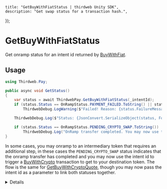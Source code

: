 
	title: "GetBuyWithFiatStatus | thirdweb Unity SDK",
	description: "Get swap status for a transaction hash.",
});

# GetBuyWithFiatStatus

Get onramp status for an intent id returned by [BuyWithFiat](/unity/pay/buywithfiat).

## Usage

```csharp
using Thirdweb.Pay;

public async void GetStatus()
{
	var status = await ThirdwebPay.GetBuyWithFiatStatus(_intentId);
	if (status.Status == OnRampStatus.PAYMENT_FAILED.ToString() || status.Status == OnRampStatus.ON_RAMP_TRANSFER_FAILED.ToString())
		ThirdwebDebug.LogWarning($"Failed! Reason: {status.FailureMessage}");

	ThirdwebDebug.Log($"Status: {JsonConvert.SerializeObject(status, Formatting.Indented)}");

	if (status.Status == OnRampStatus.PENDING_CRYPTO_SWAP.ToString())
		ThirdwebDebug.Log("OnRamp transfer completed. You may now use this intent id to trigger a BuyWithCrypto transaction and get to your destination token: " + _intentId);
}
```

In some cases, you may onramp to an intermediary token that requires an additional step, in these cases the `PENDING_CRYPTO_SWAP` status indicates that the onramp transfer has completed and you may now use the intent id to trigger a [BuyWithCrypto](/unity/pay/buywithcrypto) transaction to get to your destination token. The flow is the same for [GetBuyWithCryptoQuote](/unity/pay/getbuywithcryptoquote), though you may now pass the intent id as a parameter to link both statuses together.

<Details summary="Configuration">

#### Intent ID

`string`: The intent id of the onramp flow triggered by [BuyWithFiat](/unity/pay/buywithfiat).

### Return Value

A `BuyWithFiatStatusResult` object containing the following properties:

```csharp
string IntentId; // Intent identifier to track onramp flow status
string Status; // Status of the onramp flow
string ToAddress; // Address to receive the tokens
OnRampQuote Quote; // OnRamp Quote details
TransactionDetails Source; // Source transaction details
string FailureMessage; // Failure message if any
```

</Details>
